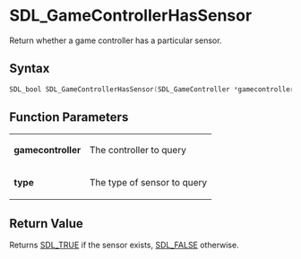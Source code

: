 = SDL_GameControllerHasSensor =

Return whether a game controller has a particular sensor.

== Syntax ==

<syntaxhighlight lang='c'>
SDL_bool SDL_GameControllerHasSensor(SDL_GameController *gamecontroller, SDL_SensorType type);
</syntaxhighlight>

== Function Parameters ==

{|
|'''gamecontroller'''
|The controller to query
|-
|'''type'''
|The type of sensor to query
|}

== Return Value ==

Returns [[SDL_TRUE]] if the sensor exists, [[SDL_FALSE]] otherwise.


